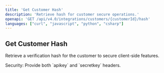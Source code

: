 ```yaml
---
title: 'Get Customer Hash'
description: 'Retrieve hash for customer secure operations.'
openapi: 'GET /api/v4.0/integrations/customers/{customerId}/hash'
languages: ["curl", "javascript", "python", "csharp"]
---
```

## Get Customer Hash

Retrieve a verification hash for the customer to secure client-side features.

<Info>
Security: Provide both `apikey` and `secretkey` headers.
</Info>


